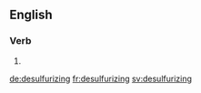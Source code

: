 
==English==

===Verb===
{{head|en}}

# {{present participle of|desulfurize|lang=en}}

[[de:desulfurizing]]
[[fr:desulfurizing]]
[[sv:desulfurizing]]